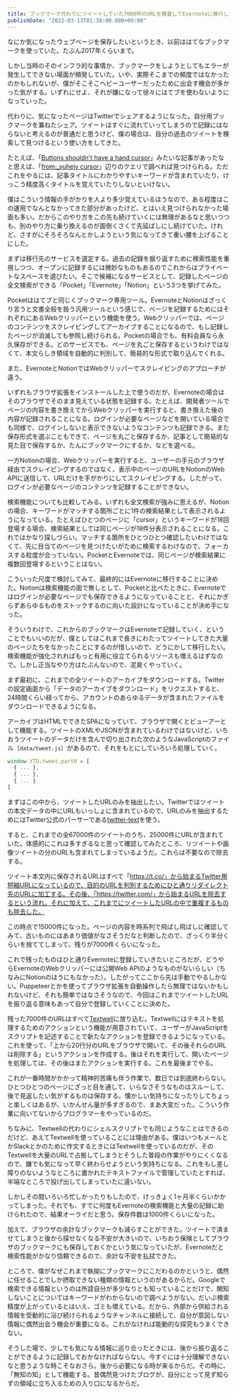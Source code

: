 ```yaml
---
title: ブックマーク代わりにツイートしていた7000件のURLを精査してEvernoteに移行した
publishDate: "2022-03-13T01:30:00.000+09:00"
---
```


なにか気になったウェブページを保存したいというとき、以前ははてなブックマークを使っていた。たぶん2017年くらいまで。

しかし当時のそのインフラ的な事情か、ブックマークをしようとしてもエラーが発生してできない場面が頻発していた。いや、実際そこまでの頻度ではなかったのかもしれないが、僕がそこそこヘビーユーザーだったために出会す機会が多かった気がする。いずれにせよ、それが嫌になって徐々にはてブを使わないようになっていった。

代わりに、気になったページはTwitterでシェアするようになった。自分用ブックマークを兼ねたシェア。ツイートはすぐに流れていってしまうので記録にはならないと考えるのが普通だと思うけど、僕の場合は、自分の過去のツイートを検索して見つけるという使い方をしてきた。

たとえば、「[Buttons shouldn't have a hand cursor](https://adamsilver.io/blog/buttons-shouldnt-have-a-hand-cursor/)」みたいな記事があったなと思えば、「[from:_yuheiy cursor](https://twitter.com/search?q=from%3A_yuheiy%20cursor&src=typed_query)」辺りのクエリで調べれば見つけられる。ただこれをやるには、記事タイトルにわかりやすいキーワードが含まれていたり、けっこう精度高くタイトルを覚えていたりしないといけない。

僕はこういう情報の手がかりを人より多少覚えているほうなので、ある程度はこの運用でなんとなかってきた部分があったけど、とはいえ見つけられなかった場面も多い。だからこのやり方をこの先も続けていくには無理があるなと思いつつも、別のやり方に乗り換えるのが面倒くさくて先延ばしにし続けていた。けれど、さすがにそろそろなんとかしようという気になってきて重い腰を上げることにした。

まずは移行先のサービスを選定する。過去の記録を掘り返すために検索性能を重視しつつ、オープンに記録するには微妙なものもあるのでこれからはプライベートなスペースを選びたい。そこで候補になるサービスとして、記録したページの全文検索ができる「Pocket」「Evernote」「Notion」という3つを挙げてみた。

Pocketははてブと同じくブックマーク専用ツール。EvernoteとNotionはざっくり言うと文書全般を扱う汎用ツールという感じで、ページを記録するためにはそれぞれにあるWebクリッパーという機能を使う。Webクリッパーでは、ページのコンテンツをスクレイピングしてアーカイブすることになるので、もし記録したページが消滅しても参照し続けられる。Pocketの場合でも、有料会員なら永久保存ができる。どのサービスでも、ページを丸ごと保存するというわけではなくて、本文らしき領域を自動的に判別して、簡易的な形式で取り込んでくれる。

また、EvernoteとNotionではWebクリッパーでスクレイピングのアプローチが違う。

いずれもブラウザ拡張をインストールした上で使うのだが、Evernoteの場合はそのブラウザでそのまま見えている状態を記録する。たとえば、開発者ツールでページの内容を書き換えてからWebクリッパーを実行すると、書き換えた後の内容が記録されることになる。ログインが必要なページなどを開いている場合でも同様で、ログインしないと表示できないようなコンテンツも記録できる。また保存形式を選ぶこともできて、ページを丸ごと保存するか、記事として簡易的な見た目で保存するか、たんにブックマークにするか、などを選べる。

一方Notionの場合、Webクリッパーを実行すると、ユーザーの手元のブラウザ経由でスクレイピングするのではなく、表示中のページのURLをNotionのWeb APIに送信して、URLだけを手がかりにしてスクレイピングする。したがって、ログインが必要なページのコンテンツを記録することができない。

検索機能についても比較してみる。いずれも全文検索が強みに思えるが、Notionの場合、キーワードがマッチする箇所ごとに1件の検索結果として表示されるようになっている。たとえばひとつのページに「cursor」というキーワードが18回登場する場合、検索結果としては同じページが18件分表示されることになる。これではかなり探しづらい。マッチする箇所をひとつひとつ確認したいわけではなくて、先に目当てのページを見つけたいがために検索するわけなので、フォーカスする粒度が合っていない。PocketとEvernoteでは、同じページが検索結果に複数回登場するということはない。

こういった尺度で検討してみて、最終的にはEvernoteに移行することに決めた。Notionは検索機能の面で無しとして、Pocketと比べたときに、Evernoteではログインが必要なページでも保存できるようになっていることと、それにかぎらずあらゆるものをストックするのに向いた設計になっていることが決め手になった。

そういうわけで、これからのブックマークはEvernoteで記録していく、ということでもいいのだが、僕としてはこれまで長きにわたってツイートしてきた大量のページたちをなかったことにするのが惜しいので、どうにかして移行したい。検索機能が強化されればもっと有用に役立てられるリソースも増えるはずなので。しかし正当なやり方はたぶんないので、泥臭くやっていく。

まず最初に、これまでの全ツイートのアーカイブをダウンロードする。Twitterの設定画面から「データのアーカイブをダウンロード」をリクエストすると、24時間くらい経ってから、アカウントのあらゆるデータが含まれたファイルをダウンロードできるようになる。

アーカイブはHTMLでできたSPAになっていて、ブラウザで開くとビューアーとして機能する。ツイートのXMLやJSONが含まれているわけではないけど、いちおうツイートのデータだけを含んで切り出された次のようなJavaScriptのファイル（`data/tweet.js`）があるので、それをもとにしていろいろ処理していく。

```javascript
window.YTD.tweet.part0 = [
  { ... },
  { ... },
  { ... }
]
```

まずはこの中から、ツイートしたURLのみを抽出したい。Twitterではツイートの本文データの中にURLもいっしょに含まれているので、URLのみを抽出するためにはTwitter公式のパーサーである[twitter-text](https://github.com/twitter/twitter-text)を使う。

すると、これまでの全67000件のツイートのうち、25000件にURLが含まれていた。体感的にこれは多すぎるなと思って確認してみたところ、リツイートや画像ツイートの分のURLも含まれてしまっているようだ。これらは不要なので除去する。

ツイート本文内に保存されるURLはすべて「https://t.co/」から始まるTwitter用短縮URLになっているので、目的のURLを判別するためにひと通りリダイレクト先のURLに加工する。その後、「https://twitter.com/」から始まるURLを除去するという流れ。それに加えて、これまでにツイートしたURLの中で重複するものも除去した。

この時点で15000件になった。ページの内容を時系列で飛ばし飛ばしに確認してみて、古いものにはあまり価値がなさそうだなと判断したので、ざっくり半分くらいを捨ててしまって、残りが7000件くらいになった。

これで残ったものはひと通りEvernoteに登録していきたいところだが、どうやらEvernoteのWebクリッパーには公開Web APIのようなものがないらしい（ちなみにNotionのほうにもなかった）。したがってここから先は手動でやるしかない。Puppeteerとかを使ってブラウザ拡張を自動操作したら無理ではないかもしれないけど、それも簡単ではなさそうなので、今回はこれまでツイートしたURLを振り返る意味もあって自分で登録していくことに決めた。

残った7000件のURLはすべて[Textwell](https://sociomedia.com/textwell/)に放り込む。Textwellにはテキストを処理するためのアクションという機能が用意されていて、ユーザーがJavaScriptをスクリプトを記述することで新たなアクションを登録できるようになっている。これを使って、「上から20行分のURLをブラウザで開いて、その後それらのURLは削除する」というアクションを作成する。後はそれを実行して、開いたページを処理しては、その後はまたアクションを実行する。これを最後までやる。

これが一番時間がかかって精神的苦痛も伴う作業で、数日では到底終わらない。ひとつひとつのページにざっと目を通して、いらなさそうなものはスルーして、後で見返したい気がするものは保存する。懐かしい気持ちになったりしてちょっと楽しくはあるが、いかんせん量が多すぎるので、まあ大変だった。こういう作業に向いてないからプログラマーをやっているのだ。

ちなみに、Textwellの代わりにシェルスクリプトでも同じようなことはできるのだけど、あえてTextwellを使っていることには理由がある。僕はいつもメールとかSlackとかのために作文するときにはTextwellを使っているのだが、そのTextwellを大量のURLで占拠してしまうとそうした普段の作業がやりにくくなるので、嫌でも気になって早く終わらせようという気持ちになる。これをもし差し障りのないようなところに置かれたテキストファイルで管理していたとすれば、半端なところで投げ出してしまっていたに違いない。

しかしその間いろいろ忙しかったりもしたので、けっきょく1ヶ月半くらいかかってしまった。それでも、すでに何度もEvernoteの検索機能と大量の記録に助けられたので、結果オーライだと思う。保存件数は1000件くらいになった。

加えて、ブラウザの余計なブックマークも減らすことができた。ツイートで済ませてしまうと後から探せなくなる不安が大きいので、いちおう保険としてブラウザのブックマークにも保存しておくかという気になっていたが、Evernoteだと検索性能がかなり信頼できるので、余計な不安を払拭できた。

ところで、僕がなぜこれまで執拗にブックマークにこだわるのかというと、偶然に任せることでしか摂取できない種類の情報というのがあるからだ。Googleで検索できる情報というのは所詮自分が多少なりとも知っていることだけで、関知しないことについてはキーワードがわからないので調べようがない。だいぶ検索精度が上がっているとはいえ、ゴミも増えている。だから、外部から供給される情報を受動的に浴び続けられるようなチャンネルに接続して、自分が意図しない情報に偶然出会う機会が重要になる。これがなければ能動的な探究もうまくできない。

そうした場で、少しでも気になる情報に巡り合ったときには、後から振り返ることができるように記録しておかなければならない。今すぐには十分理解できないなと思うような時こそなおさら。後から必要になる時が来るからだ。その時に、「無知の知」として機能する。昔偶然見つけたブログが、自分にとって見ず知らずの領域に立ち入るための入り口になるからだ。
